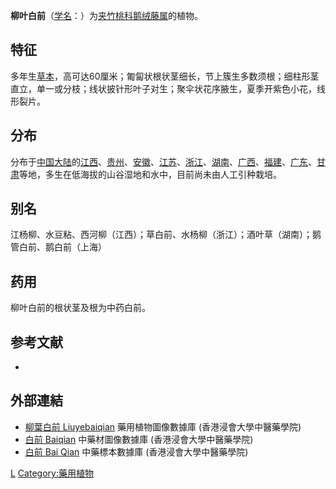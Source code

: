 {{Speciesbox 
| genus = Cynanchum
| species = stauntonii
| authority = (Decne.) Schltr.
}}

'''柳叶白前'''（[[学名|学名]]：{{lang|la|''Cynanchum stauntonii''}}）为[[夹竹桃科|夹竹桃科]][[鹅绒藤属|鹅绒藤属]]的植物。

==特征==
多年生[[草本|草本]]，高可达60厘米；匍匐状根状茎细长，节上簇生多数须根；细柱形茎直立，单一或分枝；线状披针形叶子对生；聚伞状花序腋生，夏季开紫色小花，线形裂片。

==分布==
分布于[[中国大陆|中国大陆]]的[[江西|江西]]、[[贵州|贵州]]、[[安徽|安徽]]、[[江苏|江苏]]、[[浙江|浙江]]、[[湖南|湖南]]、[[广西|广西]]、[[福建|福建]]、[[广东|广东]]、[[甘肃|甘肃]]等地，多生在低海拔的山谷湿地和水中，目前尚未由人工引种栽培。

== 别名 ==
江杨柳、水豆粘、西河柳（江西）；草白前、水杨柳（浙江）；酒叶草（湖南）；鹅管白前、鹅白前（上海）

==药用==
柳叶白前的根状茎及根为中药白前。

== 参考文献 ==
<div class="references-small">
* {{cite web| url =http://www.bioinfo.cn/db05/KmzwSpecies.php?action=view&id=30647| title =柳叶白前| work =《中国高等植物数据库全库》| publisher =中国科学院微生物研究所| author =昆明植物研究所| accessdate =2009-02-26| deadurl =yes| archiveurl =https://web.archive.org/web/20160305014527/http://www.bioinfo.cn/db05/KmzwSpecies.php?action=view&id=30647| archivedate =2016-03-05}}
</div>

==外部連結==
* [http://libproject.hkbu.edu.hk/was40/detail?lang=ch&channelid=1288&searchword=herb_id=D00144 柳葉白前 Liuyebaiqian] {{Wayback|url=http://libproject.hkbu.edu.hk/was40/detail?lang=ch&channelid=1288&searchword=herb_id=D00144 |date=20160304104042 }} 藥用植物圖像數據庫 (香港浸會大學中醫藥學院) {{zh}}{{en}}
* [http://libproject.hkbu.edu.hk/was40/detail?channelid=47953&searchword=pid=B00025 白前 Baiqian] {{Wayback|url=http://libproject.hkbu.edu.hk/was40/detail?channelid=47953&searchword=pid=B00025 |date=20160304094059 }} 中藥材圖像數據庫 (香港浸會大學中醫藥學院) {{zh}}{{en}}
* [http://libproject.hkbu.edu.hk/was40/outline?page=1&channelid=44273&searchword=%E7%99%BD%E8%8A%B7&sortfield=+name_chi_sort 白前 Bai Qian] {{Wayback|url=http://libproject.hkbu.edu.hk/was40/outline?page=1&channelid=44273&searchword=%E7%99%BD%E8%8A%B7&sortfield=+name_chi_sort |date=20201003013111 }} 中藥標本數據庫 (香港浸會大學中醫藥學院) {{zh-hant}}{{en}}
{{Taxonbar|from=Q11109449}}

[[Category:鹅绒藤属|L]]
[[Category:藥用植物|Category:藥用植物]]